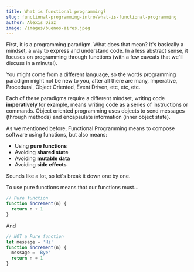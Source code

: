 ```yaml
---
title: What is functional programming?
slug: functional-programming-intro/what-is-functional-programming
author: Alexis Diaz
image: /images/buenos-aires.jpeg
---
```


First, it is a programming paradigm. What does that mean? It's basically a
mindset, a way to express and understand code. In a less abstract sense, it
focuses on programming through functions (with a few caveats that we'll discuss
in a minute!).

You might come from a different language, so the words programming paradigm
might not be new to you, after all there are many, Imperative, Procedural,
Object Oriented, Event Driven, etc, etc, etc.

Each of these paradigms require a different mindset, writing code
**imperatively** for example, means writing code as a series of instructions or
commands. Object oriented programming uses objects to send messages (through
methods) and encapsulate information (inner object state).

As we mentioned before, Functional Programming means to compose software using
functions, but also means:

- Using **pure functions**
- Avoiding **shared state**
- Avoiding **mutable data**
- Avoiding **side effects**

Sounds like a lot, so let's break it down one by one.

To use pure functions means that our functions must...

```js
// Pure function
function increment(n) {
  return n + 1
}
```

And

```js
// NOT a Pure function
let message = 'Hi'
function increment(n) {
  message = 'Bye'
  return n + 1
}
```
